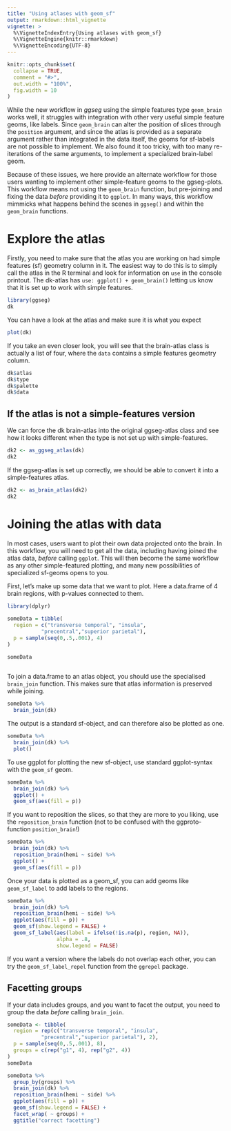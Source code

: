 ```yaml
---
title: "Using atlases with geom_sf"
output: rmarkdown::html_vignette
vignette: >
  %\VignetteIndexEntry{Using atlases with geom_sf}
  %\VignetteEngine{knitr::rmarkdown}
  %\VignetteEncoding{UTF-8}
---
```


```r
knitr::opts_chunk$set(
  collapse = TRUE,
  comment = "#>",
  out.width = "100%",
  fig.width = 10
)
```


While the new workflow in *ggseg* using the simple features type `geom_brain` works well, it struggles with integration with other very useful simple feature geoms, like labels. 
Since `geom_brain` can alter the position of slices through the `position` argument, and since the atlas is provided as a separate argument rather than integrated in the data itself, the geoms for sf-labels are not possible to implement. 
We also found it too tricky, with too many re-iterations of the same arguments, to implement a specialized brain-label geom. 

Because of these issues, we here provide an alternate workflow for those users wanting to implement other simple-feature geoms to the ggseg-plots. 
This workflow means not using the `geom_brain` function, but pre-joining and fixing the data _before_ providing it to `ggplot`. 
In many ways, this workflow mimmicks what happens behind the scenes in `ggseg()` and within the `geom_brain` functions.


# Explore the atlas

Firstly, you need to make sure that the atlas you are working on had simple features (sf) geometry column in it. 
The easiest way to do this is to simply call the atlas in the R terminal and look for information on `use` in the console printout.
The dk-atlas has `use: ggplot() + geom_brain()` letting us know that it is set up to work with simple features.

```r
library(ggseg)
dk
```

You can have a look at the atlas and make sure it is what you expect

```r
plot(dk)
```

If you take an even closer look, you will see that the brain-atlas class is actually a list of four, where the `data` contains a simple features geometry column.
```r
dk$atlas
dk$type
dk$palette
dk$data
```


## If the atlas is not a simple-features version
We can force the dk brain-atlas into the original ggseg-atlas class and see how it looks different when the type is not set up with simple-features.

```r
dk2 <- as_ggseg_atlas(dk)
dk2
```

If the ggseg-atlas is set up correctly, we should be able to convert it into a simple-features atlas.

```r
dk2 <- as_brain_atlas(dk2)
dk2
```


# Joining the atlas with data

In most cases, users want to plot their own data projected onto the brain. 
In this workflow, you will need to get all the data, including having joined the atlas data, _before_ calling `ggplot`. 
This will then become the same workflow as any other simple-featured plotting, and many new possibilities of specialized sf-geoms opens to you. 

First, let's make up some data that we want to plot. Here a data.frame of 4 brain regions, with p-values connected to them.

```r
library(dplyr)
        
someData = tibble(
  region = c("transverse temporal", "insula",
           "precentral","superior parietal"), 
  p = sample(seq(0,.5,.001), 4)
)

someData
  
```
To join a data.frame to an atlas object, you should use the specialised `brain_join` function. 
This makes sure that atlas information is preserved while joining. 

```r
someData %>% 
  brain_join(dk)
```
The output is a standard sf-object, and can therefore also be plotted as one. 
```r
someData %>% 
  brain_join(dk) %>% 
  plot()
```

To use ggplot for plotting the new sf-object, use standard ggplot-syntax with the `geom_sf` geom.
```r
someData %>% 
  brain_join(dk) %>% 
  ggplot() + 
  geom_sf(aes(fill = p))
```


If you want to reposition the slices, so that they are more to you liking, use the `reposition_brain` function (not to be confused with the ggproto-function `position_brain`!)
```r
someData %>% 
  brain_join(dk) %>% 
  reposition_brain(hemi ~ side) %>% 
  ggplot() + 
  geom_sf(aes(fill = p))
```


Once your data is plotted as a geom_sf, you can add geoms like `geom_sf_label` to add labels to the regions.
```r
someData %>% 
  brain_join(dk) %>% 
  reposition_brain(hemi ~ side) %>% 
  ggplot(aes(fill = p)) + 
  geom_sf(show.legend = FALSE) + 
  geom_sf_label(aes(label = ifelse(!is.na(p), region, NA)),
                alpha = .8,
                show.legend = FALSE)
```

If you want a version where the labels do not overlap each other, you can try the `geom_sf_label_repel` function from the `ggrepel` package. 

## Facetting groups
If your data includes groups, and you want to facet the output, you need to group the data _before_ calling `brain_join`.

```r
someData <- tibble(
  region = rep(c("transverse temporal", "insula",
           "precentral","superior parietal"), 2), 
  p = sample(seq(0,.5,.001), 8),
  groups = c(rep("g1", 4), rep("g2", 4))
)
someData
```


```r
someData %>%
  group_by(groups) %>% 
  brain_join(dk) %>% 
  reposition_brain(hemi ~ side) %>% 
  ggplot(aes(fill = p)) + 
  geom_sf(show.legend = FALSE) + 
  facet_wrap( ~ groups) +
  ggtitle("correct facetting")
```
